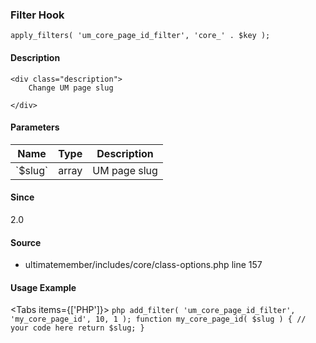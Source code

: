 
<UMBreadCrumb type="filter"/>

### Filter Hook    
    
```
apply_filters( 'um_core_page_id_filter', 'core_' . $key );
```

#### Description
    <div class="description">
        Change UM page slug
 
    </div>

#### Parameters
            
<table className="table-auto mt-2 border dark:border-gray-500 p-5 text-sm text-left">
<thead>
<tr>
<th  className="px-3">Name</th>
<th  className="px-3">Type</th>
<th  className="px-3">Description</th>
</tr>
</thead>
<tbody>
               <tr >
               <td className="px-3 py-2">`$slug`</td>
               <td className="px-3 py-2">array</td>
               <td className="px-3 py-2 text-sm">UM page slug</td>
               </tr>
</tbody>
</table>

#### Since
<div class="description">
2.0
</div>

#### Source
  - <Link href="https://github.com/ultimatemember/ultimatemember/tree/2.5.0/includes/core/class-options.php#L157">ultimatemember/includes/core/class-options.php</Link> <Link href="https://github.com/ultimatemember/ultimatemember/tree/2.5.0/includes/core/class-options.php#L157">line 157</Link>



#### Usage Example

<Tabs items={['PHP']}>
    <Tab>
    ```php
    add_filter( 'um_core_page_id_filter', 'my_core_page_id', 10, 1 );
 function my_core_page_id( $slug ) {
     // your code here
     return $slug;
 }
    ```
    </Tab>
</Tabs>